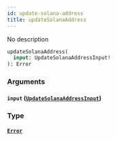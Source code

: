 ```yaml
---
id: update-solana-address
title: updateSolanaAddress
---
```



No description

```graphql
updateSolanaAddress(
  input: UpdateSolanaAddressInput!
): Error
```


### Arguments

#### `input` ([`UpdateSolanaAddressInput`](../../references/inputs/update-solana-address-input))




### Type

#### [`Error`](../../references/objects/error) 






